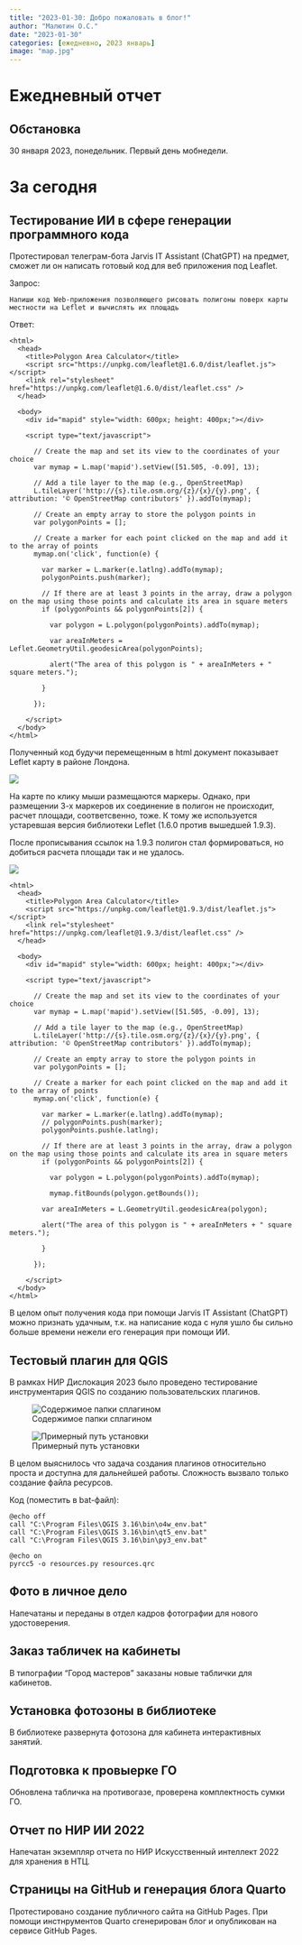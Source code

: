 ```yaml
---
title: "2023-01-30: Добро пожаловать в блог!"
author: "Малютин О.С."
date: "2023-01-30"
categories: [ежедневно, 2023 январь]
image: "map.jpg"
---
```


# Ежедневный отчет
## Обстановка
30 января 2023, понедельник. Первый день мобнедели.

# За сегодня
## Тестирование ИИ в сфере генерации программного кода
Протестировал телеграм-бота Jarvis IT Assistant (ChatGPT) на предмет, сможет ли он написать готовый код для веб приложения под Leaflet.

Запрос:
```
Напиши код Web-приложения позволяющего рисовать полигоны поверх карты местности на Leflet и вычислять их площадь
```

Ответ:
```
<html>
  <head>
    <title>Polygon Area Calculator</title>
    <script src="https://unpkg.com/leaflet@1.6.0/dist/leaflet.js"></script>
    <link rel="stylesheet" href="https://unpkg.com/leaflet@1.6.0/dist/leaflet.css" />
  </head>

  <body>
    <div id="mapid" style="width: 600px; height: 400px;"></div>

    <script type="text/javascript">

      // Create the map and set its view to the coordinates of your choice
      var mymap = L.map('mapid').setView([51.505, -0.09], 13);

      // Add a tile layer to the map (e.g., OpenStreetMap)
      L.tileLayer('http://{s}.tile.osm.org/{z}/{x}/{y}.png', { attribution: '© OpenStreetMap contributors' }).addTo(mymap);

      // Create an empty array to store the polygon points in
      var polygonPoints = [];

      // Create a marker for each point clicked on the map and add it to the array of points
      mymap.on('click', function(e) {

        var marker = L.marker(e.latlng).addTo(mymap);
        polygonPoints.push(marker);

        // If there are at least 3 points in the array, draw a polygon on the map using those points and calculate its area in square meters
        if (polygonPoints && polygonPoints[2]) {

          var polygon = L.polygon(polygonPoints).addTo(mymap);

          var areaInMeters = Leflet.GeometryUtil.geodesicArea(polygonPoints);

          alert("The area of this polygon is " + areaInMeters + " square meters."); 

        }  

      });  

    </script>  
  </body>  
</html>
```

Полученный код будучи перемещенным в html документ показывает Leflet карту в районе Лондона.

![](map.jpg)

На карте по клику мыши размещаются маркеры. Однако, при размещении 3-х маркеров их соединение в полигон не происходит, расчет площади, соответсвенно, тоже. К тому же используется устаревшая версия библиотеки Leflet (1.6.0 против вышедшей 1.9.3).

После прописывания ссылок на 1.9.3 полигон стал формироваться, но добиться расчета площади так и не удалось.

![](map2.jpg)

```
<html>
  <head>
    <title>Polygon Area Calculator</title>
    <script src="https://unpkg.com/leaflet@1.9.3/dist/leaflet.js"></script>
    <link rel="stylesheet" href="https://unpkg.com/leaflet@1.9.3/dist/leaflet.css" />
  </head>

  <body>
    <div id="mapid" style="width: 600px; height: 400px;"></div>

    <script type="text/javascript">

      // Create the map and set its view to the coordinates of your choice
      var mymap = L.map('mapid').setView([51.505, -0.09], 13);

      // Add a tile layer to the map (e.g., OpenStreetMap)
      L.tileLayer('http://{s}.tile.osm.org/{z}/{x}/{y}.png', { attribution: '© OpenStreetMap contributors' }).addTo(mymap);

      // Create an empty array to store the polygon points in
      var polygonPoints = [];

      // Create a marker for each point clicked on the map and add it to the array of points
      mymap.on('click', function(e) {

        var marker = L.marker(e.latlng).addTo(mymap);
        // polygonPoints.push(marker);
        polygonPoints.push(e.latlng);

        // If there are at least 3 points in the array, draw a polygon on the map using those points and calculate its area in square meters
        if (polygonPoints && polygonPoints[2]) {

          var polygon = L.polygon(polygonPoints).addTo(mymap);

          mymap.fitBounds(polygon.getBounds());

        var areaInMeters = L.GeometryUtil.geodesicArea(polygon);

        alert("The area of this polygon is " + areaInMeters + " square meters."); 

        }  

      });  

    </script>  
  </body>  
</html>
```

В целом опыт получения кода при помощи Jarvis IT Assistant (ChatGPT) можно признать удачным, т.к. на написание кода с нуля ушло бы сильно больше времени нежели его генерация при помощи ИИ.

## Тестовый плагин для QGIS
В рамках НИР Дислокация 2023 было проведено тестирование инструментария QGIS по созданию пользовательских плагинов.

![Содержимое папки сплагином](plugin_content.jpeg)

![Примерный путь установки](plagin_path.jpeg)

В целом выяснилось что задача создания плагинов относительно проста и доступна для дальнейшей работы. Сложность вызвало только создание файла ресурсов.

Код (поместить в bat-файл):
```
@echo off
call "C:\Program Files\QGIS 3.16\bin\o4w_env.bat"
call "C:\Program Files\QGIS 3.16\bin\qt5_env.bat"
call "C:\Program Files\QGIS 3.16\bin\py3_env.bat"

@echo on
pyrcc5 -o resources.py resources.qrc
```

## Фото в личное дело
Напечатаны и переданы в отдел кадров фотографии для нового удостоверения.

## Заказ табличек на кабинеты
В типографии "Город мастеров" заказаны новые таблички для кабинетов.

## Установка фотозоны в библиотеке
В библиотеке развернута фотозона для кабинета интерактивных занятий.

## Подготовка к провыерке ГО
Обновлена табличка на противогазе, проверена комплектность сумки ГО.

## Отчет по НИР ИИ 2022
Напечатан экземпляр отчета по НИР Искусственный интеллект 2022 для хранения в НТЦ.

## Страницы на GitHub и генерация блога Quarto
Протестировано создание публичного сайта на GitHub Pages. При помощи инстнрументов Quarto сгенерирован блог и опубликован на сервисе GitHub Pages.